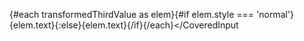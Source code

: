 <script lang="ts">

	let thirdValue =
		'This is some text inside a text input which shows every word with "text" in it in red.' +
		' You can edit the text and it will automatically update.';

	$: transformedThirdValue = thirdValue.split(' ').map((text, i) => ({
		text: i === 0 ? text : ' ' + text,
		style: text.toLowerCase().includes('text') ? 'red' : 'normal',
	}));
</script>

<CoveredInput
	bind:value={thirdValue}
	rows={3}
	>{#each transformedThirdValue as elem}{#if elem.style === 'normal'}{elem.text}{:else}<span
				class="text-red-500">{elem.text}</span
			>{/if}{/each}</CoveredInput
>
